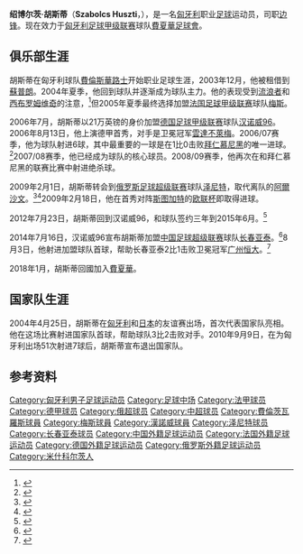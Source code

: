 {{noteta|G1=足球|G2=uefa|G3=EPL
|1=zh-hans:胡斯蒂;zh-hk:靴斯迪;
|2=zh-hans:阿尔沙文;zh-hk:艾沙雲;zh-tw:阿爾沙文;}}

{{infobox Football biography
| name= 绍博尔茨·胡斯蒂<br>Szabolcs Huszti
| image = Huszti, Szabolcs H96 13-14 (2).JPG
| caption = 
| fullname =
| height = {{height|m=1.73|precision=0}}
| birth_date  = {{birth date and age|1983|4|18|df=yes}}
| birth_place = [[匈牙利|匈牙利]][[米什科尔茨|米什科尔茨]]
| currentclub = [[費夏華足球會|費夏華]]<ref>{{Cite web|url=http://nemzetisport.hu/labdarugo_nb_i/nb-i-huszti-hazatert-alairt-a-videotonhoz-hivatalos-2612461|title=Videoton:NB I: Huszti hazatért, aláírt a Videotonhoz – hivatalos|accessdate=11 January 2018|language=hu|publisher=[[Nemzeti_Sport|Nemzeti Sport]]|archive-date=2021-06-03|archive-url=https://web.archive.org/web/20210603164802/https://www.nemzetisport.hu/labdarugo_nb_i/nb-i-huszti-hazatert-alairt-a-videotonhoz-hivatalos-2612461|dead-url=no}}</ref>
| clubnumber = 9<ref>{{Cite web|url=http://www.vidi.hu/index.php?mobile=1&page=teams&subpage=player&pid=2015|title=#9 Szabolcs Huszti|language=en|publisher=vidi.hu|accessdate=14 January 2018|archive-date=2018-01-16|archive-url=https://web.archive.org/web/20180116081212/http://www.vidi.hu/index.php?mobile=1&page=teams&subpage=player&pid=2015|dead-url=no}}</ref>
| position = [[中场#边锋|边锋]]
| youthyears1 = {{0|0000}}–1997
| youthyears2 = 1997–2002
| youthclubs1 = Tapolca Bauxit
| youthclubs2 = [[費倫斯華路士體育會|費倫斯華路士]]
| years1 = 2002–2005
| clubs1 = [[費倫斯華路士體育會|費倫斯華路士]]
| caps1  = 24
| goals1 = 3
| years2 = 2003–2004
| clubs2 = → [[蘇普朗足球會|蘇普朗]] (租借)
| caps2  = 14
| goals2 = 6
| years3 = 2005–2006
| clubs3 = [[梅斯足球俱乐部|梅斯]]
| caps3  = 18
| goals3 = 1
| years4 = 2006–2009
| clubs4 = [[汉诺威96足球俱乐部|汉诺威96]]
| caps4  = 81
| goals4 = 17
| years5 = 2009–2012
| clubs5 = [[圣彼得堡泽尼特足球俱乐部|泽尼特]]
| caps5  = 58
| goals5 = 7
| years6 = 2012–2014
| clubs6 = [[汉诺威96足球俱乐部|汉诺威96]]
| caps6  = 51
| goals6 = 19
| years7 = 2014–2015
| clubs7 = [[长春亚泰足球俱乐部|长春亚泰]]   
| caps7  = 39
| goals7 = 9
| years8 = 2016–2017
| clubs8 = [[法兰克福足球俱乐部|法兰克福]]   
| caps8 = 30
| goals8 = 3
| years9 = 2017
| clubs9 = [[长春亚泰足球俱乐部|长春亚泰]]
| caps9 = 16
| goals9 = 4
| years10 = 2018–
| clubs10 = [[費夏華足球會|費夏華]]
| caps10 = 43
| goals10 = 7
| nationalyears1 = 2004–2010
| nationalteam1 = [[匈牙利国家足球队|匈牙利]] 
| nationalcaps1 = 51
| nationalgoals1 = 7
| pcupdate = 2015年3月1日
}}
'''绍博尔茨·胡斯蒂'''（'''Szabolcs Huszti'''，{{bd|1983年|4月18日|||Huszti, Szabolcs}}），是一名[[匈牙利|匈牙利]]职业[[足球|足球]]运动员，司职[[中场#边锋|边锋]]。现在效力于[[匈牙利足球甲级联赛|匈牙利足球甲级联赛]]球队[[費夏華足球會|費夏華足球會]]。

==俱乐部生涯==
胡斯蒂在匈牙利球队[[費倫斯華路士體育會|費倫斯華路士]]开始职业足球生涯，2003年12月，他被租借到[[蘇普朗足球會|蘇普朗]]。2004年夏季，他回到球队并逐渐成为球队主力。他的表现受到[[流浪者足球俱乐部|流浪者]]和[[西布罗姆维奇足球俱乐部|西布罗姆维奇]]的注意，<ref>{{cite web | url = http://www.heraldscotland.com/sport/spl/aberdeen/rangers-target-hungary-defender-1.63000 | title = Rangers target Hungary defender | accessdate = 7 April 2012 | publisher = The Sunday Herald | date = 13 February 2005 | archive-date = 2015-07-01 | archive-url = https://web.archive.org/web/20150701064037/http://www.heraldscotland.com/sport/spl/aberdeen/rangers-target-hungary-defender-1.63000 | dead-url = no }}</ref>但2005年夏季最终选择加盟[[法国足球甲级联赛|法国足球甲级联赛]]球队[[梅斯足球俱乐部|梅斯]]。

2006年7月，胡斯蒂以21万英镑的身价加盟[[德国足球甲级联赛|德国足球甲级联赛]]球队[[汉诺威96足球俱乐部|汉诺威96]]。2006年8月13日，他上演德甲首秀，对手是卫冕冠军[[雲達不萊梅體育會|雲達不萊梅]]。2006/07赛季，他为球队射进6球，其中最重要的一球是在1比0击败[[拜仁慕尼黑足球俱乐部|拜仁慕尼黑]]的唯一进球。<ref>{{cite web | url = http://www.youtube.com/watch?v=z6dVWwYk9z8 | title = Szabolcs Huszti vs Bayern München | accessdate = 27 September 2008 | date = 24 November 2006 | archive-date = 2015-11-28 | archive-url = https://web.archive.org/web/20151128175916/https://www.youtube.com/watch?v=z6dVWwYk9z8 | dead-url = no }}</ref>2007/08赛季，他已经成为球队的核心球员。2008/09赛季，他再次在和拜仁慕尼黑的联赛比赛中射进绝杀球。

2009年2月1日，胡斯蒂转会到[[俄罗斯足球超级联赛|俄罗斯足球超级联赛]]球队[[圣彼得堡泽尼特足球俱乐部|泽尼特]]，取代离队的[[安德烈·謝爾蓋耶維奇·阿爾沙文|阿爾沙文]]。<ref>{{cite web | url = http://www.eveningtimes.co.uk/celtic-target-szabolcs-huszti-signs-for-zenit-1.967186 | title = Celtic target Szabolcs Huszti signs for Zenit | publisher = Evening Standard | accessdate = 7 April 2012 | archive-date = 2014-04-24 | archive-url = https://web.archive.org/web/20140424201115/http://www.eveningtimes.co.uk/celtic-target-szabolcs-huszti-signs-for-zenit-1.967186 | dead-url = no }}</ref><ref>{{cite web | url = http://www.kicker.de/news/fussball/bundesliga/startseite/artikel/503823/ | title = Jacek Krzynowek zu 96 | publisher = kicker.de | date = 2 February 2009 | language = de | accessdate = 7 April 2012 | archive-date = 2014-08-17 | archive-url = https://web.archive.org/web/20140817122720/http://www.kicker.de/news/fussball/bundesliga/startseite/artikel/503823/ | dead-url = no }}</ref>2009年2月18日，他在首秀对阵[[斯图加特足球俱乐部|斯图加特]]的[[欧联杯|欧联杯]]即取得进球。

2012年7月23日，胡斯蒂回到汉诺威96，和球队签约三年到2015年6月。<ref>{{cite web | url = http://www.bundesliga.de/de/liga/news/2011/0000217415.php | title = Huszti zurück in Hannover | publisher = [[Bundesliga|bundesliga.de]] | language = de | date = 23 July 2012 | accessdate = 23 July 2012 | archive-date = 2013-11-19 | archive-url = https://web.archive.org/web/20131119144110/http://www.bundesliga.de/de/liga/news/2011/0000217415.php | dead-url = no }}</ref>

2014年7月16日，汉诺威96宣布胡斯蒂加盟[[中国足球超级联赛|中国足球超级联赛]]球队[[长春亚泰足球俱乐部|长春亚泰]]。<ref>{{cite web | url = http://sports.sohu.com/20140718/n402419184.shtml | title = 匈牙利国脚胡斯蒂将签约亚泰 具体待遇仍需商谈 | publisher = sohu | language = zh | date = 18 July 2014 | accessdate = 20 March 2015 | archive-date = 2015-04-02 | archive-url = https://web.archive.org/web/20150402102305/http://sports.sohu.com/20140718/n402419184.shtml | dead-url = no }}</ref>8月3日，他射进加盟球队首球，帮助长春亚泰2比1击败卫冕冠军[[广州恒大足球俱乐部|广州恒大]]。<ref>{{cite web | url = http://sports.sina.com.cn/j/2014-08-04/10217278458.shtml | title = 德拉甘解密为何总能赢恒大 就告诉队员不要怕要去拼 | publisher = sina | language = zh | date = 4 August 2014 | accessdate = 20 March 2015 | archive-date = 2015-04-02 | archive-url = https://web.archive.org/web/20150402114819/http://sports.sina.com.cn/j/2014-08-04/10217278458.shtml | dead-url = no }}</ref>

2018年1月，胡斯蒂回國加入[[費夏華足球會|費夏華]]。

==国家队生涯==
2004年4月25日，胡斯蒂在[[匈牙利国家足球队|匈牙利]]和[[日本国家足球队|日本]]的友谊赛出场，首次代表国家队亮相。他在这场比赛射进国家队首球，帮助球队3比2击败对手。2010年9月9日，在为匈牙利出场51次射进7球后，胡斯蒂宣布退出国家队。

==参考资料==
{{reflist}}

{{2014年中超分类名单长春}}
{{2015年中超分类名单长春}}
{{2017年中超分类名单长春}}

{{DEFAULTSORT:Huszti, Szabolcs}}
[[Category:匈牙利男子足球运动员|Category:匈牙利男子足球运动员]]
[[Category:足球中场|Category:足球中场]]
[[Category:法甲球员|Category:法甲球员]]
[[Category:德甲球员|Category:德甲球员]]
[[Category:俄超球员|Category:俄超球员]]
[[Category:中超球员|Category:中超球员]]
[[Category:費倫茨瓦羅斯球員|Category:費倫茨瓦羅斯球員]]
[[Category:梅斯球員|Category:梅斯球員]]
[[Category:漢諾威球員|Category:漢諾威球員]]
[[Category:泽尼特球员|Category:泽尼特球员]]
[[Category:长春亚泰球员|Category:长春亚泰球员]]
[[Category:中国外籍足球运动员|Category:中国外籍足球运动员]]
[[Category:法国外籍足球运动员|Category:法国外籍足球运动员]]
[[Category:德国外籍足球运动员|Category:德国外籍足球运动员]]
[[Category:俄罗斯外籍足球运动员|Category:俄罗斯外籍足球运动员]]
[[Category:米什科尔茨人|Category:米什科尔茨人]]